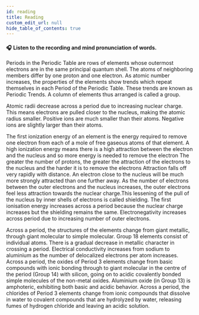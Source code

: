 ```yaml
---
id: reading
title: Reading
custom_edit_url: null
hide_table_of_contents: true
---
```


#### 🎧️ Listen to the recording and mind pronunciation of words.

Periods in the Periodic Table are rows of elements whose outermost electrons are in the same principal quantum shell. The atoms of neighboring members differ by one proton and one electron. As atomic number increases, the properties of the elements show trends which repeat themselves in each Period of the Periodic Table. These trends are known as Periodic Trends. A column of elements thus arranged is called a group.

Atomic radii decrease across a period due to increasing nuclear charge. This means electrons are pulled closer to the nucleus, making the atomic radius smaller. Positive ions are much smaller than their atoms. Negative ions are slightly larger than their atoms.

The first ionization energy of an element is the energy required to remove one electron from each of a mole of free gaseous atoms of that element. A high ionization energy means there is a high attraction between the electron and the nucleus and so more energy is needed to remove the electron The greater the number of protons, the greater the attraction of the electrons to the nucleus and the harder it is to remove the electrons Attraction falls off very rapidly with distance. An electron close to the nucleus will be much more strongly attracted than one further away. As the number of electrons between the outer electrons and the nucleus increases, the outer electrons feel less attraction towards the nuclear charge.This lessening of the pull of the nucleus by inner shells of electrons is called shielding. The first ionisation energy increases across a period because the nuclear charge increases but the shielding remains the same. Electronegativity increases across period due to increasing number of outer electrons.

Across a period, the structures of the elements change from giant metallic, through giant molecular to simple molecular. Group 18 elements consist of individual atoms. There is a gradual decrease in metallic character in crossing a period. Electrical conductivity increases from sodium to aluminium as the number of delocalized electrons per atom increases. Across a period, the oxides of Period 3 elements change from basic compounds with ionic bonding through to giant molecular in the centre of the period (Group 14) with silicon, going on to acidic covalently bonded simple molecules of the non-metal oxides. Aluminium oxide (in Group 13) is amphoteric, exhibiting both basic and acidic behavior. Across a period, the chlorides of Period 3 elements change from ionic compounds that dissolve in water to covalent compounds that are hydrolyzed by water, releasing fumes of hydrogen chloride and leaving an acidic solution.
